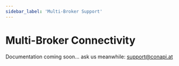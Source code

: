 ---
sidebar_label: 'Multi-Broker Support'
---

# Multi-Broker Connectivity

Documentation coming soon... ask us meanwhile: [support@conapi.at](mailto:support@conapi.at)